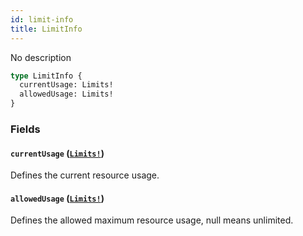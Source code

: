 ```yaml
---
id: limit-info
title: LimitInfo
---
```


No description

```graphql
type LimitInfo {
  currentUsage: Limits!
  allowedUsage: Limits!
}
```

### Fields

#### `currentUsage` ([`Limits!`](/developer/api-reference/objects/limits))

Defines the current resource usage.

#### `allowedUsage` ([`Limits!`](/developer/api-reference/objects/limits))

Defines the allowed maximum resource usage, null means unlimited.
